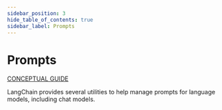 ```yaml
---
sidebar_position: 3
hide_table_of_contents: true
sidebar_label: Prompts
---
```



# Prompts

[CONCEPTUAL GUIDE](https://docs.langchain.com/docs/components/prompts)

LangChain provides several utilities to help manage prompts for language models, including chat models.

<DocCardList />
